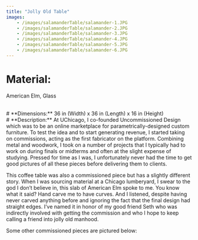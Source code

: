 ```yaml
---
title: "Jolly Old Table" 
images: 
    - /images/salamanderTable/salamander-1.JPG
    - /images/salamanderTable/salamander-2.JPG
    - /images/salamanderTable/salamander-3.JPG
    - /images/salamanderTable/salamander-4.JPG
    - /images/salamanderTable/salamander-5.JPG
    - /images/salamanderTable/salamander-6.JPG
---
```

# **Material:** 
American Elm, Glass

<br />
# **Dimensions:** 
36 in (Width) x 36 in (Length) x 16 in (Height)

<br />
# **Description:** 
At UChicago, I co-founded Uncommissioned Design which was to be an online marketplace for parametrically-designed custom furniture. To test the idea and to start generating revenue, I started taking on commissions, acting as the first fabricator on the platform. Combining metal and woodwork, I took on a number of projects that I typically had to work on during finals or midterms and often at the slight expense of studying. Pressed for time as I was, I unfortunately never had the time to get good pictures of all these pieces before delivering them to clients. 

This coffee table was also a commissioned piece but has a slightly different story. When I was sourcing material at a Chicago lumberyard, I swear to the god I don’t believe in, this slab of American Elm spoke to me. You know what it said? Hand carve me to have curves. And I listened, despite having never carved anything before and ignoring the fact that the final design had straight edges. I’ve named it in honor of my good friend Seth who was indirectly involved with getting the commission and who I hope to keep calling a friend into jolly old manhood. 

Some other commissioned pieces are pictured below:

<Figure src="/images/salamanderTable/night-stand.jpg" width="500" height="500" caption='I built this nightstand when I should have been studying quantum mechanics.' alt="Figure 1"/> 
<Figure src="/images/salamanderTable/bed.jpg" width="500" height="500" caption='I designed and built this bed frame while I was studying time-indpendent perturbation theory. I remember a lot about the bedframe (which doubles as four separate ottomans) and very little about perturbation theory.' alt="Figure 1"/> 
<Figure src="/images/salamanderTable/coffee-table.jpg" width="500" height="500" caption='While I was building this coffee table roughly 900lbs of wood crushed my arm. I wouldn&apos;t be able to move my left hand for two months. At the time this picture was taken, all I knew was that I had to somehow carry the coffee table a mile to the client and get back in time to take an abstract linear algebra final.' alt="Figure 1"/> 

